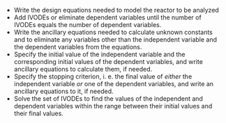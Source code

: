 
* Write the design equations needed to model the reactor to be analyzed
* Add IVODEs or eliminate dependent variables until the number of IVODEs equals the number of dependent variables.
* Write the ancillary equations needed to calculate unknown constants and to eliminate any variables other than the independent variable and the dependent variables from the equations.
* Specify the initial value of the independent variable and the corresponding initial values of the dependent variables, and write ancillary equations to calculate them, if needed.
* Specify the stopping criterion, i. e. the final value of *either* the independent variable *or* one of the dependent variables, and write an ancillary equations to it, if needed.
* Solve the set of IVODEs to find the values of the independent and dependent variables within the range between their initial values and their final values.
